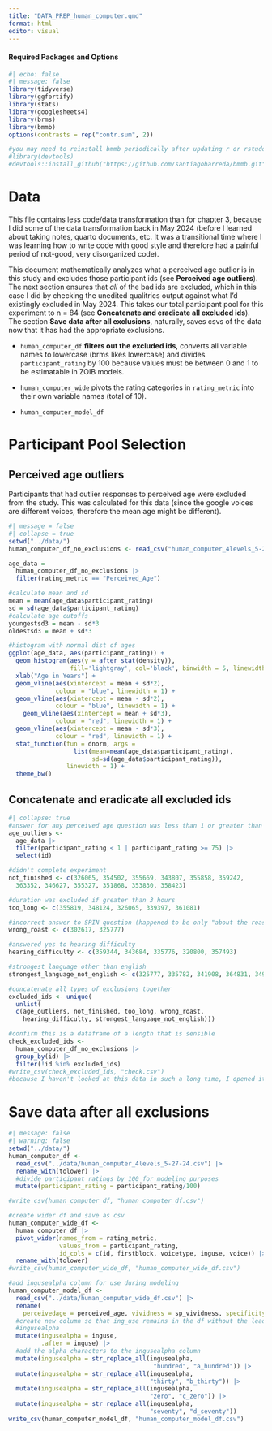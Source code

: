 ```yaml
---
title: "DATA_PREP_human_computer.qmd"
format: html
editor: visual
---
```


#### Required Packages and Options

```r
#| echo: false
#| message: false
library(tidyverse)
library(ggfortify)
library(stats)
library(googlesheets4)
library(brms)
library(bmmb)
options(contrasts = rep("contr.sum", 2))

#you may need to reinstall bmmb periodically after updating r or rstudoio
#library(devtools)
#devtools::install_github("https://github.com/santiagobarreda/bmmb.git")
```

# Data

This file contains less code/data transformation than for chapter 3, because I did some of the data transformation back in May 2024 (before I learned about taking notes, quarto documents, etc. It was a transitional time where I was learning how to write code with good style and therefore had a painful period of not-good, very disorganized code).

This document mathematically analyzes what a perceived age outlier is in this study and excludes those participant ids (see **Perceived age outliers**). The next section ensures that *all* of the bad ids are excluded, which in this case I did by checking the unedited qualitrics output against what I'd existingly excluded in May 2024. This takes our total participant pool for this experiment to n = 84 (see **Concatenate and eradicate all excluded ids**). The section **Save data after all exclusions**, naturally, saves csvs of the data now that it has had the appropriate exclusions.

-   `human_computer_df` **filters out the excluded ids**, converts all variable names to lowercase (brms likes lowercase) and divides `participant_rating` by 100 because values must be between 0 and 1 to be estimatable in ZOIB models.

-   `human_computer_wide` pivots the rating categories in `rating_metric` into their own variable names (total of 10).

-   `human_computer_model_df`

# Participant Pool Selection

## Perceived age outliers

Participants that had outlier responses to perceived age were excluded from the study. This was calculated for this data (since the google voices are different voices, therefore the mean age might be different).

```r
#| message = false
#| collapse = true
setwd("../data/")
human_computer_df_no_exclusions <- read_csv("human_computer_4levels_5-27-24.csv")

age_data = 
  human_computer_df_no_exclusions |>
  filter(rating_metric == "Perceived_Age")

#calculate mean and sd
mean = mean(age_data$participant_rating)
sd = sd(age_data$participant_rating)
#calculate age cutoffs
youngestsd3 = mean - sd*3
oldestsd3 = mean + sd*3

#histogram with normal dist of ages
ggplot(age_data, aes(participant_rating)) +
  geom_histogram(aes(y = after_stat(density)), 
                 fill='lightgray', col='black', binwidth = 5, linewidth = 0.5) +
  xlab("Age in Years") +
  geom_vline(aes(xintercept = mean + sd*2),
             colour = "blue", linewidth = 1) +
  geom_vline(aes(xintercept = mean - sd*2),
             colour = "blue", linewidth = 1) + 
    geom_vline(aes(xintercept = mean + sd*3),
             colour = "red", linewidth = 1) +
  geom_vline(aes(xintercept = mean - sd*3),
             colour = "red", linewidth = 1) +
  stat_function(fun = dnorm, args = 
                  list(mean=mean(age_data$participant_rating), 
                       sd=sd(age_data$participant_rating)), 
                linewidth = 1) +
  theme_bw()
```

## Concatenate and eradicate all excluded ids

```r
#| collapse: true
#answer for any perceived age question was less than 1 or greater than 75
age_outliers <-
  age_data |>
  filter(participant_rating < 1 | participant_rating >= 75) |>
  select(id)

#didn't complete experiment
not_finished <- c(326065, 354502, 355669, 343807, 355858, 359242, 
  363352, 346627, 355327, 351868, 353830, 358423)

#duration was excluded if greater than 3 hours
too_long <- c(355819, 348124, 326065, 339397, 361081)

#incorrect answer to SPIN question (happened to be only "about the roast".)
wrong_roast <- c(302617, 325777)

#answered yes to hearing difficulty
hearing_difficulty <- c(359344, 343684, 335776, 320800, 357493)

#strongest language other than english 
strongest_language_not_english <- c(325777, 335782, 341908, 364831, 349696, 327160, 355750, 359449, 336940, 360967, 348124, 339397)

#concatenate all types of exclusions together
excluded_ids <- unique(
  unlist(
  c(age_outliers, not_finished, too_long, wrong_roast, 
    hearing_difficulty, strongest_language_not_english)))

#confirm this is a dataframe of a length that is sensible
check_excluded_ids <-
  human_computer_df_no_exclusions |>
  group_by(id) |>
  filter(!id %in% excluded_ids)
#write_csv(check_excluded_ids, "check.csv")
#because I haven't looked at this data in such a long time, I opened it in excel and manually checked that every single id that was in the 'excluded_ids' list was truly excluded. 
```

# Save data after all exclusions

```r
#| message: false
#| warning: false
setwd("../data/")
human_computer_df <- 
  read_csv("../data/human_computer_4levels_5-27-24.csv") |>
  rename_with(tolower) |>
  #divide participant ratings by 100 for modeling purposes
  mutate(participant_rating = participant_rating/100)

#write_csv(human_computer_df, "human_computer_df.csv")

#create wider df and save as csv
human_computer_wide_df <-
  human_computer_df |>
  pivot_wider(names_from = rating_metric, 
              values_from = participant_rating, 
              id_cols = c(id, firstblock, voicetype, inguse, voice)) |>
  rename_with(tolower)
#write_csv(human_computer_wide_df, "human_computer_wide_df.csv")

#add ingusealpha column for use during modeling
human_computer_model_df <- 
  read_csv("../data/human_computer_wide_df.csv") |>
  rename(
    perceivedage = perceived_age, vividness = sp_vividness, specificity = sp_specificity) |>
  #create new column so that ing_use remains in the df without the leading letters in
  #ingusealpha
  mutate(ingusealpha = inguse, 
         .after = inguse) |>
  #add the alpha characters to the ingusealpha column
  mutate(ingusealpha = str_replace_all(ingusealpha,
                                        "hundred", "a_hundred")) |>
  mutate(ingusealpha = str_replace_all(ingusealpha, 
                                       "thirty", "b_thirty")) |>
  mutate(ingusealpha = str_replace_all(ingusealpha, 
                                       "zero", "c_zero")) |>
  mutate(ingusealpha = str_replace_all(ingusealpha, 
                                       "seventy", "d_seventy"))
write_csv(human_computer_model_df, "human_computer_model_df.csv")
```

# 
